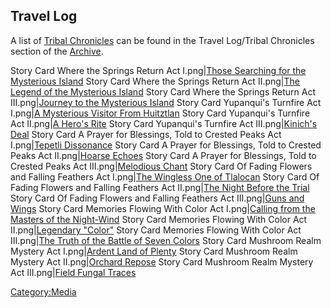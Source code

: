 {{CustomTabs
|tab1 = Overview
|tab2 = Gallery
}}

==Travel Log==
{{Main|Archive#Travel Log}}
A list of [[Tribal Chronicles]] can be found in the Travel Log/Tribal Chronicles section of the [[Archive]].
<gallery spacing="small">
Story Card Where the Springs Return Act I.png|[[Those Searching for the Mysterious Island]]
Story Card Where the Springs Return Act II.png|[[The Legend of the Mysterious Island]]
Story Card Where the Springs Return Act III.png|[[Journey to the Mysterious Island]]
Story Card Yupanqui's Turnfire Act I.png|[[A Mysterious Visitor From Huitztlan]]
Story Card Yupanqui's Turnfire Act II.png|[[A Hero's Rite]]
Story Card Yupanqui's Turnfire Act III.png|[[Kinich's Deal]]
Story Card A Prayer for Blessings, Told to Crested Peaks Act I.png|[[Tepetli Dissonance]]
Story Card A Prayer for Blessings, Told to Crested Peaks Act II.png|[[Hoarse Echoes]]
Story Card A Prayer for Blessings, Told to Crested Peaks Act III.png|[[Melodious Chant]]
Story Card Of Fading Flowers and Falling Feathers Act I.png|[[The Wingless One of Tlalocan]]
Story Card Of Fading Flowers and Falling Feathers Act II.png|[[The Night Before the Trial]]
Story Card Of Fading Flowers and Falling Feathers Act III.png|[[Guns and Wings]]
Story Card Memories Flowing With Color Act I.png|[[Calling from the Masters of the Night-Wind]]
Story Card Memories Flowing With Color Act II.png|[[Legendary "Color"]]
Story Card Memories Flowing With Color Act III.png|[[The Truth of the Battle of Seven Colors]]
Story Card Mushroom Realm Mystery Act I.png|[[Ardent Land of Plenty]]
Story Card Mushroom Realm Mystery Act II.png|[[Orchard Repose]]
Story Card Mushroom Realm Mystery Act III.png|[[Field Fungal Traces]]
</gallery>

[[Category:Media]]